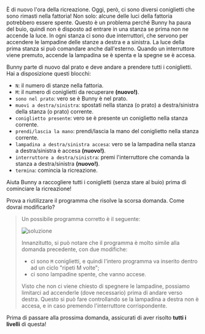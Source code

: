 
È di nuovo l'ora della ricreazione. Oggi, però, ci sono diversi coniglietti che sono rimasti nella fattoria!
Non solo: alcune delle luci della fattoria potrebbero essere spente. Questo è un problema perché Bunny ha paura del buio,
quindi non è disposto ad entrare in una stanza se prima non ne accende la luce. In ogni stanza ci sono due interruttori,
che servono per accendere le lampadine delle stanze a destra e a sinistra. La luce della prima stanza si può comandare anche dall'esterno.
Quando un interruttore viene premuto, accende la lampadina se è spenta e la spegne se è accesa.

Bunny parte di nuovo dal prato e deve andare a prendere tutti i coniglietti. Hai a disposizione questi blocchi:

- `N`: il numero di stanze nella fattoria.
- `M`: il numero di coniglietti da recuperare **(nuovo!)**.
- `sono nel prato`: vero se è Bunny è nel prato.
- `muovi a destra/sinistra`: spostati nella stanza (o prato) a destra/sinistra della stanza (o prato) corrente.
- `coniglietto presente`: vero se è presente un coniglietto nella stanza corrente.
- `prendi/lascia la mano`: prendi/lascia la mano del coniglietto nella stanza corrente.
- `lampadina a destra/sinistra accesa`: vero se la lampadina nella stanza a destra/sinistra è accesa **(nuovo!)**.
- `interruttore a destra/sinistra`: premi l'interruttore che comanda la stanza a destra/sinistra **(nuovo!)**.
- `termina`: comincia la ricreazione.

Aiuta Bunny a raccogliere tutti i coniglietti (senza stare al buio) prima di cominciare la ricreazione!

<Hint>
  Prova a riutilizzare il programma che risolve la scorsa domanda. Come dovrai modificarlo?
</Hint>

<Blockly
  toolbox={toolbox}
  customBlocks={customBlocks}
  initialBlocks={initialBlocks}
  testcases={testcases}
  visualizer={Visualizer}
/>

> Un possibile programma corretto è il seguente:
>
> ![soluzione](sol.png)
>
> Innanzitutto, si può notare che il programma è molto simile alla domanda precedente, con due modifiche:
> - ci sono `M` coniglietti, e quindi l'intero programma va inserito dentro ad un ciclo "ripeti M volte";
> - ci sono lampadine spente, che vanno accese.
>
> Visto che non ci viene chiesto di spegnere le lampadine, possiamo limitarci ad accenderle (dove necessario)
> prima di andare verso destra. Questo si può fare controllando se la lampadina a destra non è accesa,
> e in caso premendo l'interruttore corrispondente.

Prima di passare alla prossima domanda, assicurati di aver risolto **tutti i livelli** di questa!